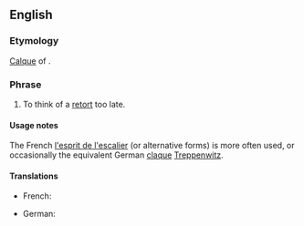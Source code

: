 ==English==

===Etymology===
[[calque|Calque]] of {{etyl|fr}} {{term|l'esprit d'escalier}}.

===Phrase===
{{infl|en|idiom|head=[[staircase]] [[wit]]}}

# {{rare|idiom}} To think of a [[retort]] too late.

====Usage notes====
The French [[l'esprit de l'escalier]] (or alternative forms) is more often used, or occasionally the equivalent German [[claque]] [[Treppenwitz]].

====Translations====
{{trans-top|to think of a retort too late}}
* French: {{t-|fr|l'esprit de l'escalier}}
{{trans-mid}}
* German: {{t-|de|Treppenwitz|m}}
{{trans-bottom}}